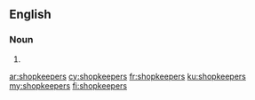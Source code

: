==English==

===Noun===
{{head|en|plural}}

# {{plural of|shopkeeper|lang=en}}

[[ar:shopkeepers]]
[[cy:shopkeepers]]
[[fr:shopkeepers]]
[[ku:shopkeepers]]
[[my:shopkeepers]]
[[fi:shopkeepers]]